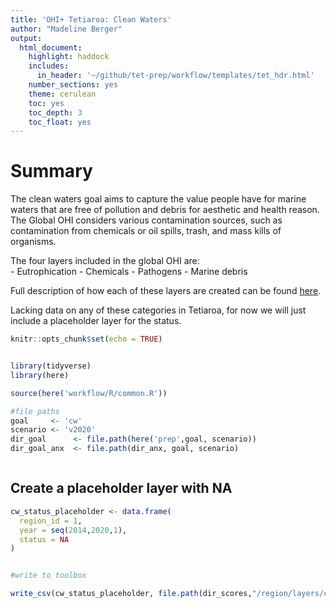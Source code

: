 ```yaml
---
title: 'OHI+ Tetiaroa: Clean Waters'
author: "Madeline Berger"
output:
  html_document:
    highlight: haddock
    includes:
      in_header: '~/github/tet-prep/workflow/templates/tet_hdr.html' 
    number_sections: yes
    theme: cerulean
    toc: yes
    toc_depth: 3
    toc_float: yes
---
```


# Summary

The clean waters goal aims to capture the value people have for marine waters that are free of pollution and debris for aesthetic and health reason. The Global OHI considers various contamination sources, such as contamination from chemicals or oil spills, trash, and mass kills of organisms. 

The four layers included in the global OHI are:   
- Eutrophication
- Chemicals
- Pathogens
- Marine debris 

Full description of how each of these layers are created can be found [here](https://raw.githack.com/OHI-Science/ohi-global/published/documents/methods/Supplement.html#65_clean_waters).

Lacking data on any of these categories in Tetiaroa, for now we will just include a placeholder layer for the status. 


```r
knitr::opts_chunk$set(echo = TRUE)


library(tidyverse)
library(here)

source(here('workflow/R/common.R'))

#file paths
goal     <- 'cw'
scenario <- 'v2020'
dir_goal      <- file.path(here('prep',goal, scenario))
dir_goal_anx  <- file.path(dir_anx, goal, scenario)



```

## Create a placeholder layer with NA

```r

cw_status_placeholder <- data.frame(
  region_id = 1,
  year = seq(2014,2020,1),
  status = NA
)


#write to toolbox

write_csv(cw_status_placeholder, file.path(dir_scores,"/region/layers/cw_status_placeholder.csv"))

```
